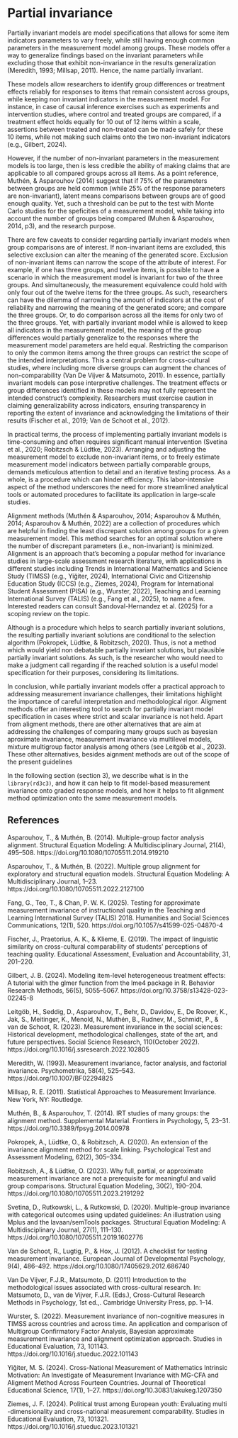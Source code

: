 # Partial invariance

Partially invariant models are model specifications that allows for some item indicators parameters to vary freely, while still having enough common parameters in the measurement model among groups. These models offer a way to generalize findings based on the invariant parameters while excluding those that exhibit non-invariance in the results generalization (Meredith, 1993; Millsap, 2011). Hence, the name partially invariant.

These models allow researchers to identify group differences or treatment effects reliably for responses to items that remain consistent across groups, while keeping non invariant indicators in the measurement model. For instance, in case of causal inference exercises such as experiments and intervention studies, where control and treated groups are compared, if a treatment effect holds equally for 10 out of 12 items within a scale, assertions between treated and non-treated can be made safely for these 10 items, while not making such claims onto the two non-invariant indicators (e.g., Gilbert, 2024).

However, if the number of non-invariant parameters in the measurement models is too large, then is less credible the ability of making claims that are applicable to all compared groups across all items. As a point reference, Muthén, & Asparouhov (2014) suggest that if 75% of the parameters between groups are held common (while 25% of the response parameters are non-invariant), latent means comparisons between groups are of good enough quality. Yet, such a threshold can be put to the test with Monte Carlo studies for the speficities of a measurement model, while taking into account the number of groups being compared (Muhen & Asparouhov, 2014, p3), and the research purpose.

There are few caveats to consider regarding partially invariant models when group comparisons are of interest. If non-invariant items are excluded, this selective exclusion can alter the meaning of the generated score. Exclusion of non-invariant items can narrow the scope of the attribute of interest. For example, if one has three groups, and twelve items, is possible to have a scenario in which the measurement model is invariant for two of the three groups. And simultaneously, the measurement equivalence could hold with only four out of the twelve items for the three groups. As such, researchers can have the dilemma of narrowing the amount of indicators at the cost of reliability and narrowing the meaning of the generated score; and compare the three groups. Or, to do comparison across all the items for only two of the three groups. Yet, with partially invariant model while is allowed to keep all indicators in the measurement model, the meaning of the group differences would partially generalize to the responses where the measurement model parameters are held equal. Restricting the comparison to only the common items among the three groups can restrict the scope of the intended interpretations. This a central problem for cross-cultural studies, where including more diverse groups can augment the chances of non-comparability (Van De Vijver & Matsumoto, 2011). In essence, partially invariant models can pose interpretive challenges. The treatment effects or group differences identified in these models may not fully represent the intended construct’s complexity. Researchers must exercise caution in claiming generalizability across indicators, ensuring transparency in reporting the extent of invariance and acknowledging the limitations of their results (Fischer et al., 2019; Van de Schoot et al., 2012).

In practical terms, the process of implementing partially invariant models is time-consuming and often requires significant manual intervention (Svetina et al., 2020; Robitzsch & Lüdtke, 2023). Arranging and adjusting the measurement model to exclude non-invariant items, or to freely estimate measurement model indicators between partially comparable groups, demands meticulous attention to detail and an iterative testing process. As a whole, is a procedure which can hinder efficiency. This labor-intensive aspect of the method underscores the need for more streamlined analytical tools or automated procedures to facilitate its application in large-scale studies.

Alignment methods (Muthén & Asparouhov, 2014; Asparouhov & Muthén, 2014; Asparouhov & Muthén, 2022) are a collection of procedures which are helpful in finding the least discrepant solution among groups for a given measurement model. This method searches for an optimal solution where the number of discrepant parameters (i.e., non-invariant) is minimized. Alignment is an approach that’s becoming a popular method for invariance studies in large-scale assessment research literature, with applications in different studies including Trends in International Mathematics and Science Study (TIMSS) (e.g., Yiğiter, 2024), International Civic and Citizenship Education Study (ICCS) (e.g., Ziemes, 2024), Program for International Student Assessment (PISA) (e.g., Wurster, 2022), Teaching and Learning International Survey (TALIS) (e.g., Fang et al., 2025), to name a few. Interested readers can consult Sandoval-Hernandez et al. (2025) for a scoping review on the topic.

Although is a procedure which helps to search partially invariant solutions, the resulting partially invariant solutions are conditional to the selection algorithm (Pokropek, Lüdtke, & Robitzsch, 2020). Thus, is not a method which would yield non debatable partially invariant solutions, but plausible partially invariant solutions. As such, is the researcher who would need to make a judgment call regarding if the reached solution is a useful model specification for their purposes, considering its limitations.

In conclusion, while partially invariant models offer a practical approach to addressing measurement invariance challenges, their limitations highlight the importance of careful interpretation and methodological rigor. Aligment methods offer an interesting tool to search for partially invariant model specification in cases where strict and scalar invariance is not held. Apart from aligment methods, there are other alternatives that are aim at addressing the challenges of comparing many groups such as bayesian aproximate invariance, measurement invariance via multilevel models, mixture multigroup factor analysis among others (see Leitgöb et al., 2023). These other alternatives, besides aignment methods are out of the scope of the present guidelines

In the following section (section 3), we describe what is in the `library(rd3c3)`, and how it can help to fit model-based measurement invariance onto graded response models, and how it helps to fit alignment method optimization onto the same measurement models.

## References

Asparouhov, T., & Muthén, B. (2014). Multiple-group factor analysis alignment. Structural Equation Modeling: A Multidisciplinary Journal, 21(4), 495–508. https://doi.org/10.1080/10705511.2014.919210

Asparouhov, T., & Muthén, B. (2022). Multiple group alignment for exploratory and structural equation models. Structural Equation Modeling: A Multidisciplinary Journal, 1–23. https://doi.org/10.1080/10705511.2022.2127100

Fang, G., Teo, T., & Chan, P. W. K. (2025). Testing for approximate measurement invariance of instructional quality in the Teaching and Learning International Survey (TALIS) 2018. Humanities and Social Sciences Communications, 12(1), 520. https://doi.org/10.1057/s41599-025-04870-4

Fischer, J., Praetorius, A. K., & Klieme, E. (2019). The impact of linguistic similarity on cross-cultural comparability of students’ perceptions of teaching quality. Educational Assessment, Evaluation and Accountability, 31, 201–220.

Gilbert, J. B. (2024). Modeling item-level heterogeneous treatment effects: A tutorial with the glmer function from the lme4 package in R. Behavior Research Methods, 56(5), 5055–5067. https://doi.org/10.3758/s13428-023-02245-8

Leitgöb, H., Seddig, D., Asparouhov, T., Behr, D., Davidov, E., De Roover, K., Jak, S., Meitinger, K., Menold, N., Muthén, B., Rudnev, M., Schmidt, P., & van de Schoot, R. (2023). Measurement invariance in the social sciences: Historical development, methodological challenges, state of the art, and future perspectives. Social Science Research, 110(October 2022). https://doi.org/10.1016/j.ssresearch.2022.102805

Meredith, W. (1993). Measurement invariance, factor analysis, and factorial invariance. Psychometrika, 58(4), 525–543. https://doi.org/10.1007/BF02294825

Millsap, R. E. (2011). Statistical Approaches to Measurement Invariance. New York, NY: Routledge.

Muthén, B., & Asparouhov, T. (2014). IRT studies of many groups: the alignment method. Supplemental Material. Frontiers in Psychology, 5, 23–31. https://doi.org/10.3389/fpsyg.2014.00978

Pokropek, A., Lüdtke, O., & Robitzsch, A. (2020). An extension of the invariance alignment method for scale linking. Psychological Test and Assessment Modeling, 62(2), 305–334.

Robitzsch, A., & Lüdtke, O. (2023). Why full, partial, or approximate measurement invariance are not a prerequisite for meaningful and valid group comparisons. Structural Equation Modeling, 30(2), 190–204. https://doi.org/10.1080/10705511.2023.2191292

Svetina, D., Rutkowski, L., & Rutkowski, D. (2020). Multiple-group invariance with categorical outcomes using updated guidelines: An illustration using Mplus and the lavaan/semTools packages. Structural Equation Modeling: A Multidisciplinary Journal, 27(1), 111–130. https://doi.org/10.1080/10705511.2019.1602776

Van de Schoot, R., Lugtig, P., & Hox, J. (2012). A checklist for testing measurement invariance. European Journal of Developmental Psychology, 9(4), 486–492. https://doi.org/10.1080/17405629.2012.686740

Van De Vijver, F.J.R., Matsumoto, D. (2011) Introduction to the methodological issues associated with cross-cultural research. In: Matsumoto, D., van de Vijver, F.J.R. (Eds.), Cross-Cultural Research Methods in Psychology, 1st ed.,. Cambridge University Press, pp. 1–14.

Wurster, S. (2022). Measurement invariance of non-cognitive measures in TIMSS across countries and across time. An application and comparison of Multigroup Confirmatory Factor Analysis, Bayesian approximate measurement invariance and alignment optimization approach. Studies in Educational Evaluation, 73, 101143. https://doi.org/10.1016/j.stueduc.2022.101143

Yiğiter, M. S. (2024). Cross-National Measurement of Mathematics Intrinsic Motivation: An Investigate of Measurement Invariance with MG-CFA and Aligment Method Across Fourteen Countries. Journal of Theoretical Educational Science, 17(1), 1–27. https://doi.org/10.30831/akukeg.1207350

Ziemes, J. F. (2024). Political trust among European youth: Evaluating multi -dimensionality and cross-national measurement comparability. Studies in Educational Evaluation, 73, 101321. https://doi.org/10.1016/j.stueduc.2023.101321